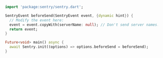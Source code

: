 ```dart
import 'package:sentry/sentry.dart';

SentryEvent beforeSend(SentryEvent event, {dynamic hint}) {
  // Modify the event here:
  event = event.copyWith(serverName: null); // Don't send server names.
  return event;
}

Future<void> main() async {
  await Sentry.init((options) => options.beforeSend = beforeSend);
}
```
